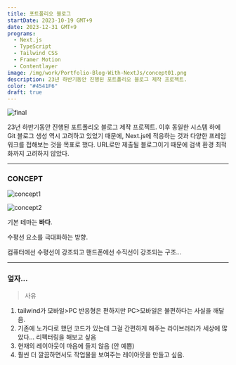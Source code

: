 ```yaml
---
title: 포트폴리오 블로그
startDate: 2023-10-19 GMT+9
date: 2023-12-31 GMT+9
programs:
  - Next.js
  - TypeScript
  - Tailwind CSS
  - Framer Motion
  - Contentlayer
image: /img/work/Portfolio-Blog-With-NextJs/concept01.png
description: 23년 하반기동안 진행된 포트폴리오 블로그 제작 프로젝트.
color: "#4541F6"
draft: true
---
```


![final](/img/work/Portfolio-Blog-With-NextJs/concept01.png)

23년 하반기동안 진행된 포트폴리오 블로그 제작 프로젝트. 이후 동일한 시스템 하에 Git 블로그 생성 역시 고려하고 있었기 때문에, Next.js에 적응하는 것과 다양한 프레임워크를 접해보는 것을 목표로 했다. URL로만 제출될 블로그이기 때문에 검색 환경 최적화까지 고려하지 않았다.

---

### CONCEPT

![concept1](/img/work/Portfolio-Blog-With-NextJs/concept01.png)

![concept2](/img/work/Portfolio-Blog-With-NextJs/concept02.png)

기본 테마는 **바다**.

수평선 요소를 극대화하는 방향.

컴퓨터에선 수평선이 강조되고 핸드폰에선 수직선이 강조되는 구조...

---

### 엎자...

> 사유

1. tailwind가 모바일>PC 반응형은 편하지만 PC>모바일은 불편하다는 사실을 깨달음.
1. 기존에 노가다로 했던 코드가 있는데 그걸 간편하게 해주는 라이브러리가 세상에 많았다... 리펙터링을 해보고 싶음
1. 현재의 레이아웃이 마음에 들지 않음 (안 예쁨)
1. 훨씬 더 깔끔하면서도 작업물을 보여주는 레이아웃을 만들고 싶음.
